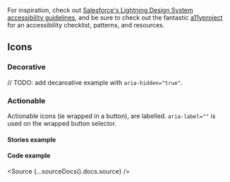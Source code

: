 
<Meta title="Guidelines/Accessibility" />

For inspiration, check out [Salesforce's Lightning Design System accessibility guidelines](https://www.lightningdesignsystem.com/guidelines/accessibility/), and be sure to check out the fantastic [a11yproject](http://a11yproject.com) for an accessibility checklist, patterns, and resources.

## Icons

### Decorative

// TODO: add decaroative example with `aria-hidden="true"`.

### Actionable

Actionable icons (ie wrapped in a button), are labelled.
`aria-label=""` is used on the wrapped button selector.

#### Stories example

<Canvas>
  <Story of={CounterStories.LikeCounter}></Story>
  <Story of={CounterStories.LikeCounterActive}></Story>
</Canvas>

#### Code example

<Source {...sourceDocs().docs.source} />
